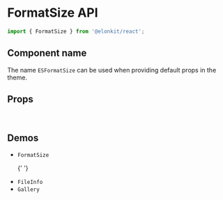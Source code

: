 
<Meta title="Components API/FormatSize" />

# FormatSize API

```js
import { FormatSize } from '@elonkit/react';
```

## Component name

The name `ESFormatSize` can be used when providing default props in the theme.

## Props

<TableInterface name="FormatSizeProps" variant="props" />

<br />

## Demos

<ul>
  <li>
    <LinkTo kind="components-FormatSize" story="demo">
      <code>FormatSize</code>
    </LinkTo>
  </li>

{' '}

<li>
  <LinkTo kind="components-FileInfo" story="demo">
    <code>FileInfo</code>
  </LinkTo>
</li>

  <li>
    <LinkTo kind="components-gallery" story="demo">
      <code>Gallery</code>
    </LinkTo>
  </li>
</ul>
